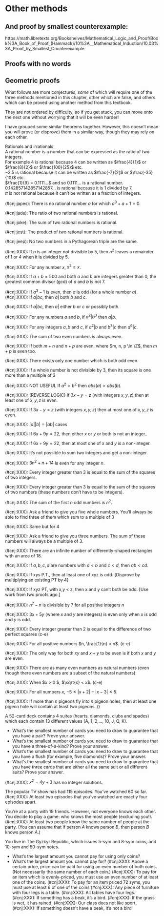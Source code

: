 # Other methods

## And proof by smallest counterexample: 

https://math.libretexts.org/Bookshelves/Mathematical_Logic_and_Proof/Book%3A_Book_of_Proof_(Hammack)/10%3A__Mathematical_Induction/10.03%3A_Proof_by_Smallest_Counterexample

## Proofs with no words

## Geometric proofs

What follows are more conjectures, *some* of which will require one of the three methods mentioned in this chapter, other which are false, and others which can be proved using another method from this textbook.

They are not ordered by difficulty, so if you get stuck, you can move onto the next one without worrying that it will be even harder! 

I have grouped some similar theorems together. However, this doesn't mean you will prove (or disprove) them in a similar way, though they may rely on each other.

<div class="alert alert-info" role="alert">

Rationals and irrationals <br /> A rational number is a number that can be expressed as the ratio of two integers. <br /> For example $4$ is rational because $4$ can be written as $\frac{4}{1}$ or $\frac{8}{2}$ or $\frac{100}{25}$ etc. <br /> $-3.5$ is rational because it can be written as $\frac{-7}{2}$ or $\frac{-35}{10}$ etc. <br /> $\frac{1}{9} = 0.1111...$ and so $0.1111...$ is a rational number. <br /> $0.142857142857142857...$ is rational because it is $1$ divided by $7$. <br /> $\pi$ is not rational because it can't be written as a fraction of integers.

(\#cnj:japes): There is no rational number $a$ for which $a^3 + a + 1 = 0$.

(\#cnj:jade): The ratio of two rational numbers is rational.

(\#cnj:joke): The sum of two rational numbers is rational.

(\#cnj:jest): The product of two rational numbers is rational.

(\#cnj:jeep): No two numbers in a Pythagorean triple are the same. 
<!-- IRRATIONAL -->

(\#cnj:XXX): If $n$ is an integer not divisible by 5, then $n^2$ leaves a remainder of 1 or 4 when it is divided by 5.

(\#cnj:XXX): For any number $x$, $x^2 \geq x$.

(\#cnj:XXX): If $a + b = 500$ and both $a$ and $b$ are integers greater than 0, the greatest common divisor (gcd) of $a$ and $b$ is not 7.

(\#cnj:XXX): If $a^3 - 1$ is even, then $a$ is odd (for a whole number $a$). 
(\#cnj:XXX): If $a|bc$, then $a |$ both $b$ and $c$.

(\#cnj:XXX): If $a|bc$, then $a|$ either $b$ or $c$ or possibly both.

(\#cnj:XXX): For any numbers $a$ and $b$, if $a^2 | b^3$ then $a | b$.

(\#cnj:XXX): For any integers $a,b$ and $c$, if $a^2 | b$ and $b^3 | c$ then $a^6 | c$.

(\#cnj:XXX): The sum of two even numbers is always even.

(\#cnj:XXX): If both $m + n$ and $n + p$ are even, where $m, n, p \in \Z$, then $m + p$ is even too.

(\#cnj:XXX): There exists only one number which is both odd \textit{and} even.

(\#cnj:XXX): If a whole number is not divisible by 3, then its square is one more than a multiple of 3

(\#cnj:XXX):  NOT USEFUL If $a^2 > b^2$ then $abs(a) > abs(b)$.

(\#cnj:XXX): (REVERSE LOGIC) If $3x - y = z$ (with integers $x, y, z$) then at least one of $x, y, z$ is even.

(\#cnj:XXX): If $3x - y = z$ (with integers $x, y, z$) then at most one of $x, y, z$ is even.

(\#cnj:XXX): $|a||b| = |ab|$ cases

(\#cnj:XXX): If $6x+9y = 22$, then either $x$ or $y$ or both is not an integer..

(\#cnj:XXX): If $6x+9y=22$, then at most one of $x$ and $y$ is a non-integer.

(\#cnj:XXX): It's not possible to sum two integers and get a non-integer.
<!-- NOT USEFUL  -->

(\#cnj:XXX): $3n^2 + n + 14$ is even for any integer $n$.

(\#cnj:XXX): Every integer greater than 3 is equal to the sum of the squares of two integers. 

(\#cnj:XXX): Every integer greater than 3 is equal to the sum of the squares of two numbers (these numbers don't have to be integers).

(\#cnj:XXX): The sum of the first $n$ odd numbers is $n^2$.

(\#cnj:XXX): Ask a friend to give you five whole numbers. You'll always be able to find three of them which sum to a multiple of 3

(\#cnj:XXX): Same but for 4

(\#cnj:XXX): Ask a friend to give you three numbers. The sum of these numbers will always be a multiple of 3.

(\#cnj:XXX): There are an infinite number of differently-shaped rectangles with an area of 18.

(\#cnj:XXX): If $a, b, c, d$ are numbers with $a < b$ and $c < d$, then $ab < cd$.

(\#cnj:XXX): If xys P.T., then  at least one of xyz is odd. [Disprove by multiplying an existing PT by 4]

(\#cnj:XXX): If xyz PT, with x,y < z, then x and y can't both be odd. [Use work from two proofs ago.]

(\#cnj:XXX): $n^7 - n$ is divisible by 7 for all positive integers $n$

(\#cnj:XXX): $3x + 5y$ (where $x$ and $y$ are integers) is even only when $x$ is	odd	and	$y$ is odd.

(\#cnj:XXX): Every integer greater than 2 is equal to the difference of two perfect squares (c-e)

(\#cnj:XXX): For all positive numbers $n, \frac{1}{n} < n$. (c-e)

(\#cnj:XXX): The only way for both $xy$ and $x + y$ to be even is if both $x$ and $y$ are even.

(\#cnj:XXX): There are as many even numbers as natural numbers (even though there even numbers are a subset of the natural numbers).
<!-- Use Gilbert’s hotel to understand this, everyone has a room. -->

(\#cnj:XXX): When $x > 0 $, $\sqrt{x} < x$. (c-e)
 
<!-- In other words is it constructive? -->

(\#cnj:XXX): For all numbers $x$, $-5 \leq |x + 2| - |x - 3| \leq 5$.

(\#cnj:XXX): If more than $n$ pigeons fly into $n$ pigeon holes, then at least one pigeon hole will contain at least two pigeons. (\textit{The Pigeonhole Principle.})

A 52-card deck contains 4 suites (hearts, diamonds, clubs and spades) which each contain 13 different values (A, 1, 2,..., 10, J, Q, K).

- What's the smallest number of cards you need to draw to guarantee that you have a pair? Prove your answer.
- What's the smallest number of cards you need to draw to guarantee that you have a three-of-a-kind? Prove your answer.
- What's the smallest number of cards you need to draw to guarantee that you have a flush (for example, five diamonds)? Prove your answer.
- What's the smallest number of cards you need to draw to guarantee that you have three cards that are either all the same suit or all different suits? Prove your answer.

(\#cnj:XXX): $x^2 = 4y + 3$ has no integer solutions. 
<!-- MOVE UP -->

The popular TV show \textit{Tame of Gnomes} has had 115 episodes. You've watched 60 so far.
(\#cnj:XXX): At least two episodes that you've watched are exactly four episodes apart.

You're at a party with 19 friends. However, not everyone knows each other. You decide to play a game: who knows the most people (excluding you!).
(\#cnj:XXX): At least two people know \textit{exactly} the same number of people at the party. (You can assume that if person $A$ knows person $B$, then person $B$ knows person $A$.)

You live in The Gyzkyr Republic, which issues 5-sym and 8-sym coins, and 10-sym and 50-sym notes.

- What's the largest amount you cannot pay for using only coins?
- What's the largest amount you cannot pay for?
(\#cnj:XXX): Above a certain price, \textit{any} price can be paid for using an even number of both coins. (Not necessarily the same number of each coin.)
(\#cnj:XXX): To pay for an item which is evenly-priced, you must use an even number of at least one of the coins.
(\#cnj:XXX): To pay for an item priced 72 syms, you must use at least 6 of one of the coins
(\#cnj:XXX): Any piece of furniture with four legs is a table.
(\#cnj:XXX): All tables have four legs.
(\#cnj:XXX): If something has a beak, it’s a bird.
(\#cnj:XXX): If the grass is wet, it has rained.
(\#cnj:XXX): Our class does not like sport.
(\#cnj:XXX): If something doesn't have a beak, it’s not a bird

</div>

